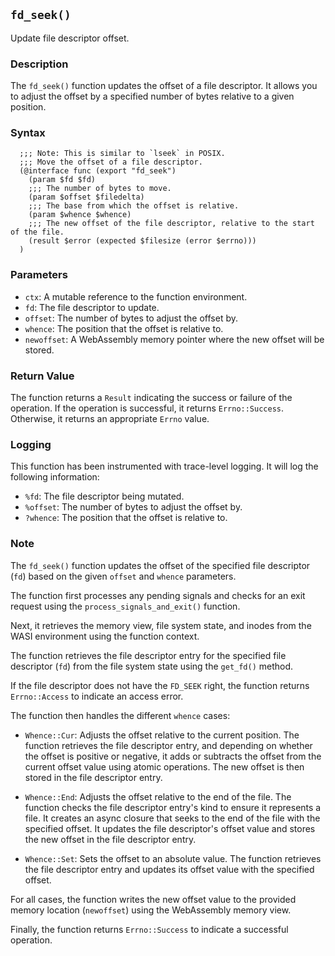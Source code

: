 ## `fd_seek()`

Update file descriptor offset.

### Description

The `fd_seek()` function updates the offset of a file descriptor. It allows you to adjust the offset by a specified number of bytes relative to a given position.

### Syntax

```ebnf
  ;;; Note: This is similar to `lseek` in POSIX.
  ;;; Move the offset of a file descriptor.
  (@interface func (export "fd_seek")
    (param $fd $fd)
    ;;; The number of bytes to move.
    (param $offset $filedelta)
    ;;; The base from which the offset is relative.
    (param $whence $whence)
    ;;; The new offset of the file descriptor, relative to the start of the file.
    (result $error (expected $filesize (error $errno)))
  )
```
### Parameters

- `ctx`: A mutable reference to the function environment.
- `fd`: The file descriptor to update.
- `offset`: The number of bytes to adjust the offset by.
- `whence`: The position that the offset is relative to.
- `newoffset`: A WebAssembly memory pointer where the new offset will be stored.

### Return Value

The function returns a `Result` indicating the success or failure of the operation. If the operation is successful, it returns `Errno::Success`. Otherwise, it returns an appropriate `Errno` value.

### Logging

This function has been instrumented with trace-level logging. It will log the following information:

- `%fd`: The file descriptor being mutated.
- `%offset`: The number of bytes to adjust the offset by.
- `?whence`: The position that the offset is relative to.

### Note

The `fd_seek()` function updates the offset of the specified file descriptor (`fd`) based on the given `offset` and `whence` parameters.

The function first processes any pending signals and checks for an exit request using the `process_signals_and_exit()` function.

Next, it retrieves the memory view, file system state, and inodes from the WASI environment using the function context.

The function retrieves the file descriptor entry for the specified file descriptor (`fd`) from the file system state using the `get_fd()` method.

If the file descriptor does not have the `FD_SEEK` right, the function returns `Errno::Access` to indicate an access error.

The function then handles the different `whence` cases:

- `Whence::Cur`: Adjusts the offset relative to the current position. The function retrieves the file descriptor entry, and depending on whether the offset is positive or negative, it adds or subtracts the offset from the current offset value using atomic operations. The new offset is then stored in the file descriptor entry.

- `Whence::End`: Adjusts the offset relative to the end of the file. The function checks the file descriptor entry's kind to ensure it represents a file. It creates an async closure that seeks to the end of the file with the specified offset. It updates the file descriptor's offset value and stores the new offset in the file descriptor entry.

- `Whence::Set`: Sets the offset to an absolute value. The function retrieves the file descriptor entry and updates its offset value with the specified offset.

For all cases, the function writes the new offset value to the provided memory location (`newoffset`) using the WebAssembly memory view.

Finally, the function returns `Errno::Success` to indicate a successful operation.
